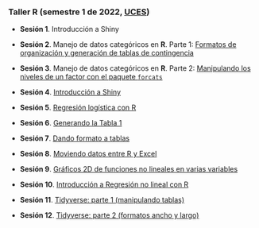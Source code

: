 
<br>
<br>

### Taller R (semestre 1 de 2022, [UCES](https://www.ces.edu.co/))

- **Sesión 1**. Introducción a Shiny

- **Sesión 2**. Manejo de datos categóricos en **R**. Parte 1: [Formatos de organización y generación de tablas de contingencia](Taller_DatosCateg_mar_2022/FormatosDatosCateg.html){target="Blank1"}

- **Sesión 3**. Manejo de datos categóricos en **R**. Parte 2: [Manipulando los niveles de un factor con el paquete `forcats`](Taller_DatosCateg_mar_2022/FormatosDatosCateg2.html){target="Blank2"}

- **Sesión 4**. [Introducción a Shiny](Taller_Shiny_abr_2022/IntroShiny.html){target="Blank3"}

- **Sesión 5**. [Regresión logística con R](Taller_DatosCateg_mar_2022/RegLogistica.html){target="Blank4"}

- **Sesión 6**. [Generando la Tabla 1](Taller_Tabla1/Taller_Tabla1.html){target="Blank5"}

- **Sesión 7**. [Dando formato a tablas](Taller_FormatoTablas/Taller_FormatoTablas.html){target="Blank6"}

- **Sesión 8**. [Moviendo datos entre R y Excel](Taller_R_Excel/Taller_R_Excel.html){target="Blank7"}

- **Sesión 9**. [Gráficos 2D de funciones no lineales en varias variables](Taller_Funciones_No_Lineales/Graficos_2D_fun_nonLineal_ggplot2.html){target="Blank8"}

- **Sesión 10**. [Introducción a Regresión no lineal con R](Taller_Funciones_No_Lineales/Taller_Regresion_NoLineal.html){target="Blank9"}

- **Sesión 11**. [Tidyverse: parte 1 (manipulando tablas)](Taller_Tidyverse/Tidyverse_v1.html){target="Blank10"}

- **Sesión 12**. [Tidyverse: parte 2 (formatos ancho y largo)](Taller_Tidyverse/Tidyverse_v2.html){target="Blank11"}


